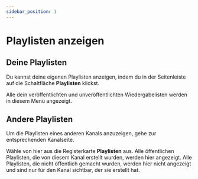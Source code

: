 ---
sidebar_position: 1
---

# Playlisten anzeigen 

## Deine Playlisten

Du kannst deine eigenen Playlisten anzeigen, indem du in der Seitenleiste auf die Schaltfläche **Playlisten** klickst.

Alle dein veröffentlichten und unveröffentlichten Wiedergabelisten werden in diesem Menü angezeigt.

## Andere Playlisten

Um die Playlisten eines anderen Kanals anzuzeigen, gehe zur entsprechenden Kanalseite. 

Wähle von hier aus die Registerkarte **Playlisten** aus. Alle öffentlichen Playlisten, die von diesem Kanal erstellt wurden, werden hier angezeigt. Alle Playlisten, die nicht öffentlich gemacht wurden, werden hier nicht angezeigt und sind nur für den Kanal sichtbar, der sie erstellt hat.
